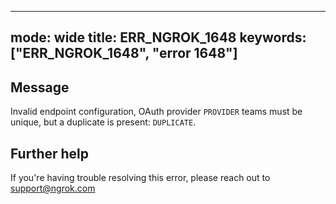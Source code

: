 
---
mode: wide
title: ERR_NGROK_1648
keywords: ["ERR_NGROK_1648", "error 1648"]
---

## Message
Invalid endpoint configuration, OAuth provider `PROVIDER` teams must be unique, but a duplicate is present: `DUPLICATE`.




## Further help
If you're having trouble resolving this error, please reach out to [support@ngrok.com](mailto:support@ngrok.com?subject=Help%20with%20ERR_NGROK_1648)

